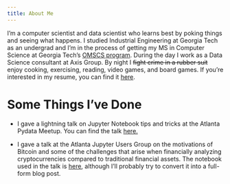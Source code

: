 ```yaml
---
title: About Me
---
```


I'm a computer scientist and data scientist who learns best by poking things and seeing what happens.  I studied Industrial Engineering at Georgia Tech
as an undergrad and I'm in the process of getting my MS in Computer Science at Georgia Tech's [OMSCS program](http://www.omscs.gatech.edu/).  During the day I work as a Data Science consultant at 
Axis Group.  By night I ~~fight crime in a rubber suit~~ enjoy cooking, exercising, reading, video games, and board games.  If you're interested in my resume, you can find it [here](/pdf/resume.pdf).

# Some Things I've Done
* I gave a lightning talk on Jupyter Notebook tips and tricks at the Atlanta Pydata Meetup.  You can find the talk [here.](https://docs.google.com/presentation/d/1upVXqeTN8E2wm6mo4BR7YojgG6Js3DqLZZmtn32NDE8/edit#slide=id.p)

* I gave a talk  at the Atlanta Jupyter Users Group on the motivations of Bitcoin and some of the challenges that arise when financially analyzing cryptocurrencies compared to traditional financial assets.  The notebook used in the talk is [here](https://gist.github.com/jlamberts/2abff8be4132ca71b4b2ad0cd4666e57), although I'll probably try to convert it into a full-form blog post.

